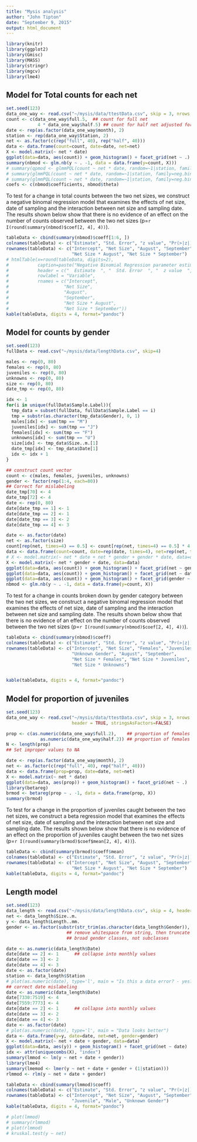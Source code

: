 ```yaml
---
title: "Mysis analysis"
author: "John Tipton"
date: "September 9, 2015"
output: html_document
---
```

```r
library(knitr)
library(ggplot2)
library(Gmisc)
library(MASS)
library(stringr)
library(mgcv)
library(lme4)
```
## Model for Total counts for each net
```r
set.seed(123)
data_one_way <- read.csv("~/mysis/data/ttestData.csv", skip = 3, nrows = 40, header = TRUE)
count <- c(data_one_way$full.5,  ## count for full net
            4 * data_one_way$half.5) ## count for half net adjusted for radius
date <- rep(as.factor(data_one_way$month), 2)
station <- rep(data_one_way$Station, 2)
net <- as.factor(c(rep("full", 40), rep("half", 40)))
data <- data.frame(count=count, date=date, net=net)
X <- model.matrix(~ net * date)
ggplot(data=data, aes(count)) + geom_histogram() + facet_grid(net ~ .)
summary(nbmod <- glm.nb(y ~ . -1, data = data.frame(y=count, X)))
# summary(qpmod <- glmmPQL(count ~ net * date, random=~1|station, family=neg.bin(2.6)))
# summary(glmmPQL(count ~ net * date, random=~1|station, family=neg.bin(0.1))) 
# summary(glmmPQL(count ~ net * date, random=~1|station, family=neg.bin(10)))
coefs <- c(nbmod$coefficients, nbmod$theta)
```

To test for a change in total counts between the two net sizes, we construct a negative binomal regression model that examines the effects of net size, date of sampling and the interaction between net size and sampling date. The results shown below show that there is no evidence of an effect on the number of counts observed between the two net sizes (p=`r I(round(summary(nbmod)$coef[2, 4], 4))`).


```r
tableData <- cbind(summary(nbmod)$coeff[1:6, ])
colnames(tableData) <- c("Estimate", "Std. Error", "z value", "Pr(>|z|)")
rownames(tableData) <- c("Intercept", "Net Size", "August", "September", 
                         "Net Size * August", "Net Size * September")
# htmlTable(x=round(tableData, digits=2),
#           caption=paste("Negative Binomial Regression parameter estimates"),
#           header = c("  Estimate  ", "  Std. Error  ", "  z value  ", "  p-value  "),
#           rowlabel = "Variable",
#           rnames = c("Intercept",
#                     "Net Size",
#                     "August",
#                     "September",
#                     "Net Size * August",
#                     "Net Size * September"))
kable(tableData, digits = 4, format="pandoc")
```

## Model for counts by gender
```r
set.seed(123)
fullData <- read.csv("~/mysis/data/lengthData.csv", skip=4)

males <- rep(0, 80)
females <- rep(0, 80)
juveniles <- rep(0, 80)
unknowns <- rep(0, 80)
size <- rep(0, 80)
date_tmp <- rep(0, 80)

idx <- 1
for(i in unique(fullData$Sample.Label)){
  tmp_data = subset(fullData, fullData$Sample.Label == i)
  tmp = substr(as.character(tmp_data$Gender), 0, 1)
  males[idx] <- sum(tmp == "M")
  juveniles[idx] <- sum(tmp == "J")
  females[idx] <- sum(tmp == "F")
  unknowns[idx] <- sum(tmp == "U")
  size[idx] <- tmp_data$Size..m.[1]
  date_tmp[idx] <- tmp_data$Date[1]
  idx <- idx + 1
}

## construct count vector
count <- c(males, females, juveniles, unknowns)
gender <- factor(rep(1:4, each=80))
## Correct for mislabeling
date_tmp[70] <- 4
date_tmp[72] <- 4
date <- rep(0, 80)
date[date_tmp == 1] <- 1
date[date_tmp == 2] <- 1
date[date_tmp == 3] <- 2
date[date_tmp == 4] <- 3

date <- as.factor(date)
net <- as.factor(size)
count[rep(net, times=4) == 0.5] <- count[rep(net, times=4) == 0.5] * 4
data <- data.frame(count=count, date=rep(date, times=4), net=rep(net, times=4), gender=gender)
# X <- model.matrix(~ net * date + net * gender + gender * date, data=data)
X <- model.matrix(~ net * gender + date, data=data)
ggplot(data=data, aes(count)) + geom_histogram() + facet_grid(net ~ gender)
ggplot(data=data, aes(count)) + geom_histogram() + facet_grid(net ~ date)
ggplot(data=data, aes(count)) + geom_histogram() + facet_grid(gender ~ date)
nbmod <- glm.nb(y ~ . -1, data = data.frame(y=count, X))
```

To test for a change in counts broken down by gender category between the two net sizes, we construct a negative binomal regression model that examines the effects of net size, date of sampling and the interaction between net size and sampling date. The results shown below show that there is no evidence of an effect on the number of counts observed between the two net sizes (p=`r I(round(summary(nbmod)$coef[2, 4], 4))`).

```r


tableData <- cbind(summary(nbmod)$coeff)
colnames(tableData) <- c("Estimate", "Std. Error", "z value", "Pr(>|z|)")
rownames(tableData) <- c("Intercept", "Net Size", "Females", "Juveniles", 
                         "Unknown Gender", "August", "September", 
                         "Net Size * Females", "Net Size * Juveniles", 
                         "Net Size * Unknowns")


kable(tableData, digits = 4, format="pandoc")
```


## Model for proportion of juveniles
```r
set.seed(123)
data_one_way <- read.csv("~/mysis/data/ttestData.csv", skip = 3, nrows = 40,
                         header = TRUE, stringsAsFactors=FALSE)

prop <- c(as.numeric(data_one_way$full.2),    ## proportion of females full net
             as.numeric(data_one_way$half.2)) ## proportion of females half net
N <- length(prop)
## Set improper values to NA

date <- rep(as.factor(data_one_way$month), 2)
net <- as.factor(c(rep("full", 40), rep("half", 40)))
data <- data.frame(prop=prop, date=date, net=net)
X <- model.matrix(~ net * date)
ggplot(data=data, aes(prop)) + geom_histogram() + facet_grid(net ~ .)
library(betareg)
brmod <- betareg(prop ~ . -1, data = data.frame(prop, X))
summary(brmod)
```

To test for a change in the proportion of juveniles caught between the two net sizes, we construct a beta regression model that examines the effects of net size, date of sampling and the interaction between net size and sampling date. The results shown below show that there is no evidence of an effect on the proportion of juveniles caught between the two net sizes (p=`r I(round(summary(brmod)$coef$mean[2, 4], 4))`).

```r
tableData <- cbind(summary(brmod)$coeff$mean)
colnames(tableData) <- c("Estimate", "Std. Error", "z value", "Pr(>|z|)")
rownames(tableData) <- c("Intercept", "Net Size", "August", "September", 
                         "Net Size * August", "Net Size * September")
kable(tableData, digits = 4, format="pandoc")
```

## Length model

```r
set.seed(123)
data_length <- read.csv("~/mysis/data/lengthData.csv", skip = 4, header = TRUE)
net <- data_length$Size..m.
y <- data_length$Length..mm.
gender <- as.factor(substr(str_trim(as.character(data_length$Gender)), 0, 1))
                       ## remove whitespace from string, then truncate into 
                       ## broad gender classes, not subclasses

date <- as.numeric(data_length$Date)
date[date == 2] <- 1      ## collapse into monthly values
date[date == 3] <- 2
date[date == 4] <- 3
date <- as.factor(date)
station <- data_length$Station
# plot(as.numeric(date), type='l', main = "Is this a data error? - yes?")
## correct date mislabeling
date <- as.numeric(data_length$Date)
date[7330:7519] <- 4
date[7559:7773] <- 4
date[date == 2] <- 1      ## collapse into monthly values
date[date == 3] <- 2
date[date == 4] <- 3
date <- as.factor(date)
# plot(as.numeric(date), type='l', main = "Data looks better")
data <- data.frame(y=y, date=date, net=net, gender=gender)
X <- model.matrix(~ net + date + gender, data=data)
ggplot(data=data, aes(y)) + geom_histogram() + facet_grid(net ~ date)
idx <- attr(uniquecombs(X), "index")
summary(lmmod <- lm(y ~ net + date + gender))
library(lme4)
summary(lmemod <- lmer(y ~ net + date + gender + (1|station)))
rlmmod <- rlm(y ~ net + date + gender)
```


```r
tableData <- cbind(summary(lmmod)$coeff)
colnames(tableData) <- c("Estimate", "Std. Error", "z value", "Pr(>|z|)")
rownames(tableData) <- c("Intercept", "Net Size", "August", "September", 
                         "Juvenile", "Male", "Unknown Gender")
kable(tableData, digits = 4, format="pandoc")

# plot(lmmod)
# summary(rlmmod)
# plot(rlmmod)
# kruskal.test(y ~ net)
```